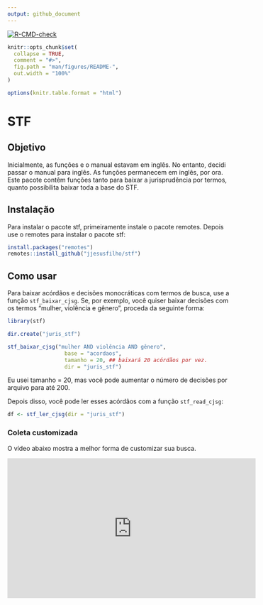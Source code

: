 ```yaml
---
output: github_document
---
```


<!-- badges: start -->
  [![R-CMD-check](https://github.com/jjesusfilho/stf/actions/workflows/R-CMD-check.yaml/badge.svg)](https://github.com/jjesusfilho/stf/actions/workflows/R-CMD-check.yaml)
  <!-- badges: end -->
  
```r
knitr::opts_chunk$set(
  collapse = TRUE,
  comment = "#>",
  fig.path = "man/figures/README-",
  out.width = "100%"
)

options(knitr.table.format = "html") 
```

# STF
## Objetivo

Inicialmente, as funções e o manual estavam em inglês. No entanto, decidi passar o manual para inglês. As funções permanecem em inglês, por ora. Este pacote contêm funções tanto para baixar a jurisprudência por termos, quanto possibilita baixar toda a base do STF.

## Instalação

Para instalar  o pacote stf, primeiramente instale o pacote remotes. Depois use o remotes para instalar o pacote stf:

```r
install.packages("remotes")
remotes::install_github("jjesusfilho/stf")
```

## Como usar


Para baixar acórdãos e decisões monocráticas com termos de busca, use a função `stf_baixar_cjsg`. Se, por exemplo, você quiser baixar decisões com os termos "mulher, violência e gênero", proceda da seguinte forma:

```r
library(stf)

dir.create("juris_stf")

stf_baixar_cjsg("mulher AND violência AND gênero", 
                  base = "acordaos",
                  tamanho = 20, ## baixará 20 acórdãos por vez. 
                  dir = "juris_stf")

```
Eu usei tamanho = 20, mas você pode aumentar o número de decisões por arquivo para até 200.

Depois disso, você pode ler esses acórdãos com a função `stf_read_cjsg`:

```r
df <- stf_ler_cjsg(dir = "juris_stf")
```

### Coleta customizada

O vídeo abaixo mostra a melhor forma de customizar sua busca.

<iframe width="560" height="315" src="https://www.youtube.com/embed/mQDpUEQ37N4?si=4PdfNih8oYNHzY3X" title="YouTube video player" frameborder="0" allow="accelerometer; autoplay; clipboard-write; encrypted-media; gyroscope; picture-in-picture; web-share" referrerpolicy="strict-origin-when-cross-origin" allowfullscreen></iframe>







